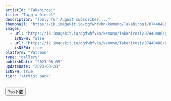 ```yaml
---
artistId: "Takahirosi"
title: "Tagg x Diesel"
description: "(only for August subscriber)..."
thumbnail: "https://ik.imagekit.io/dgfwhfvkn/kemono/Takahirosi/87440488/p15_1_ori_0_Ow8cYT_z6.avif?updatedAt=1737610982351"
images:
  - url: "https://ik.imagekit.io/dgfwhfvkn/kemono/Takahirosi/87440488/p15_1_ori_0_Ow8cYT_z6.avif?updatedAt=1737610982351"
    isNSFW: false
  - url: "https://ik.imagekit.io/dgfwhfvkn/kemono/Takahirosi/87440488/p15_1_ori_5_eXKlfRK2N.avif?updatedAt=1737610982246"
    isNSFW: true
platform: "Patreon"
type: "gallery"
publishDate: "2023-08-09"
updateDate: "2023-08-28"
isNSFW: true
tier: "+Artist pack"
---
```



<Button
      isExternal
      isBlock
      variant="flat"
      color="foreground"
      as={Link}
      href="https://pan.7so.top/f/OgEVSv/_1_TAGG_DIESEL.7z"
    >
      7so下载
    </Button>